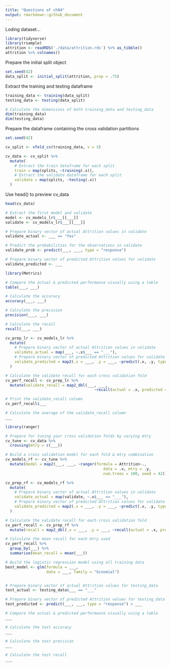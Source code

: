 ```yaml
---
title: "Questions of ch04"
output: rmarkdown::github_document
---
```


Loding dataset...

```r
library(tidyverse)
library(rsample)
attrition <- readRDS('./data/attrition.rds') %>% as_tibble()
attrition %>% colnames()
```

Prepare the initial split object
```r
set.seed(42)
data_split <- initial_split(attrition, prop = .75)
```

Extract the training and testing dataframe
```r
training_data <- training(data_split)
testing_data <- testing(data_split)

# Calculate the dimensions of both training_data and testing_data
dim(training_data)
dim(testing_data)
```


Prepare the dataframe containing the cross validation partitions
```r
set.seed(42)

cv_split <- vfold_cv(training_data, v = 5)

cv_data <- cv_split %>% 
  mutate(
    # Extract the train dataframe for each split
    train = map(splits, ~training(.x)), 
    # Extract the validate dataframe for each split
    validate = map(splits, ~testing(.x))
  )
```


Use head() to preview cv_data
```r
head(cv_data)
```



```r
# Extract the first model and validate 
model <- cv_models_lr$___[[___]]
validate <- cv_models_lr$___[[___]]

# Prepare binary vector of actual Attrition values in validate
validate_actual <- ___ == "Yes"

# Predict the probabilities for the observations in validate
validate_prob <- predict(___, ___, type = "response")

# Prepare binary vector of predicted Attrition values for validate
validate_predicted <- ___
```



```r
library(Metrics)

# Compare the actual & predicted performance visually using a table
table(___, ___)

# Calculate the accuracy
accuracy(___, ___)

# Calculate the precision
precision(___, ___)

# Calculate the recall
recall(___, ___)
```



```r
cv_prep_lr <- cv_models_lr %>% 
  mutate(
    # Prepare binary vector of actual Attrition values in validate
    validate_actual = map(___, ~.x$___ == "___"),
    # Prepare binary vector of predicted Attrition values for validate
    validate_predicted = map2(.x = ___, .y = ___, ~predict(.x, .y, type = "response") > ___)
  )
```



```r
# Calculate the validate recall for each cross validation fold
cv_perf_recall <- cv_prep_lr %>% 
  mutate(validate_recall = map2_dbl(___, ___, 
                                       ~recall(actual = .x, predicted = .y)))

# Print the validate_recall column
cv_perf_recall$___

# Calculate the average of the validate_recall column
___
```



```r
library(ranger)

# Prepare for tuning your cross validation folds by varying mtry
cv_tune <- cv_data %>%
  crossing(mtry = c(___)) 

# Build a cross validation model for each fold & mtry combination
cv_models_rf <- cv_tune %>% 
  mutate(model = map2(___, ___, ~ranger(formula = Attrition~., 
                                           data = .x, mtry = .y,
                                           num.trees = 100, seed = 42)))
```



```r
cv_prep_rf <- cv_models_rf %>% 
  mutate(
    # Prepare binary vector of actual Attrition values in validate
    validate_actual = map(validate, ~.x$___ == "___"),
    # Prepare binary vector of predicted Attrition values for validate
    validate_predicted = map2(.x = ___, .y = ___, ~predict(.x, .y, type = "response")$predictions == "Yes")
  )

# Calculate the validate recall for each cross validation fold
cv_perf_recall <- cv_prep_rf %>% 
  mutate(recall = map2_dbl(.x = ___, .y = ___, ~recall(actual = .x, predicted = .y)))

# Calculate the mean recall for each mtry used  
cv_perf_recall %>% 
  group_by(___) %>% 
  summarise(mean_recall = mean(___))
```



```r
# Build the logistic regression model using all training data
best_model <- glm(formula = ___, 
                  data = ___, family = "binomial")


# Prepare binary vector of actual Attrition values for testing_data
test_actual <- testing_data$___ == "___"

# Prepare binary vector of predicted Attrition values for testing_data
test_predicted <- predict(___, ___, type = "response") > ___
```



```r
# Compare the actual & predicted performance visually using a table
___

# Calculate the test accuracy
___

# Calculate the test precision
___

# Calculate the test recall
___
```


